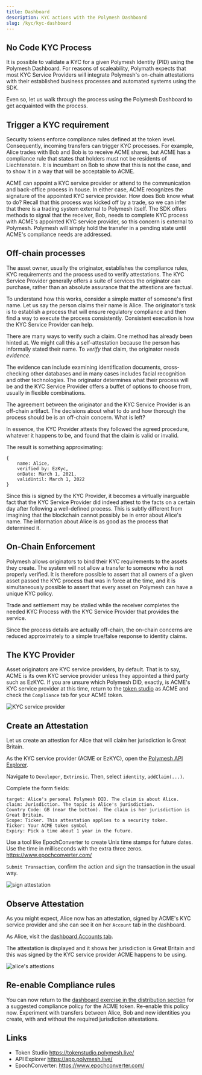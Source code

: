 ```yaml
---
title: Dashboard
description: KYC actions with the Polymesh Dashboard
slug: /kyc/kyc-dashboard
---
```



## No Code KYC Process

It is possible to validate a KYC for a given Polymesh Identity (PID) using the Polymesh Dashboard. For reasons of scaleability, Polymath expects that most KYC Service Providers will integrate Polymesh's on-chain attestations with their established business processes and automated systems using the SDK.

Even so, let us walk through the process using the Polymesh Dashboard to get acquainted with the process.

## Trigger a KYC requirement

Security tokens enforce compliance rules defined at the token level. Consequently, incoming transfers can trigger KYC processes. For example, Alice trades with Bob and Bob is to receive ACME shares, but ACME has a compliance rule that states that holders must not be residents of Liechtenstein. It is incumbant on Bob to show that this is not the case, and to show it in a way that will be acceptable to ACME. 

ACME can appoint a KYC service provider or attend to the communication and back-office process in house. In either case, ACME recognizes the signature of the appointed KYC service provider. How does Bob know what to do? Recall that this process was kicked off by a trade, so we can infer that there is a trading system external to Polymesh itself. The SDK offers methods to signal that the receiver, Bob, needs to complete KYC process with ACME's appointed KYC service provider, so this concern is external to Polymesh. Polymesh will simply hold the transfer in a pending state until ACME's compliance needs are addressed. 

## Off-chain processes

The asset owner, usually the originator, establishes the compliance rules, KYC requirements and the process used to verify attestations. The KYC Service Provider generally offers a suite of services the originator can purchase, rather than an absolute assurance that the attestions are factual.

To understand how this works, consider a simple matter of someone's first name. Let us say the person claims their name is Alice. The originator's task is to establish a process that will ensure regulatory compliance and then find a way to execute the process consistently. Consistent execution is how the KYC Service Provider can help.

There are many ways to verify such a claim. One method has already been hinted at. We might call this a self-attestation because the person has informally stated their name. To _verify_ that claim, the originator needs _evidence_.

The evidence can include examining identification documents, cross-checking other databases and in many cases includes facial recognition and other technologies. The originator determines what their process will be and the KYC Service Provider offers a buffet of options to choose from, usually in flexible combinations.

The agreement between the originator and the KYC Service Provider is an off-chain artifact. The decisions about what to do and how thorough the process should be is an off-chain concern. What is left?

In essence, the KYC Provider attests they followed the agreed procedure, whatever it happens to be, and found that the claim is valid or invalid.

The result is something approximating:

```
{
	name: Alice,
	verified by: EzKyc,
	onDate: March 1, 2021,
    validUntil: March 1, 2022
}
```
Since this is signed by the KYC Provider, it becomes a virtually inarguable fact that the KYC Service Provider did indeed attest to the facts on a certain day after following a well-defined process. This is subtly different from imagining that the blockchain cannot possibly be in error about Alice's name. The information about Alice is as good as the process that determined it.

## On-Chain Enforcement

Polymesh allows originators to bind their KYC requirements to the assets they create. The system will not allow a transfer to someone who is not properly verified. It is therefore possible to assert that all owners of a given asset passed the KYC process that was in force at the time, and it is simultaneously possible to assert that every asset on Polymesh can have a unique KYC policy.

Trade and settlement may be stalled while the receiver completes the needed KYC Process with the KYC Service Provider that provides the service.

Since the process details are actually off-chain, the on-chain concerns are reduced approximately to a simple true/false response to identity claims.

## The KYC Provider

Asset originators are KYC service providers, by default. That is to say, ACME is its own KYC service provider unless they appointed a third party such as EzKYC. If you are unsure which Polymesh DID, exactly, is ACME's KYC service provider at this time, return to the [token studio](https://tokenstudio.polymesh.live/) as ACME and check the `Compliance` tab for your ACME token. 

![KYC service provider](images/03-kyc-provider.png)

## Create an Attestation

Let us create an attestion for Alice that will claim her jurisdiction is Great Britain. 

As the KYC service provider (ACME or EzKYC), open the [Polymesh API Explorer](https://app.polymesh.live/). 

Navigate to `Developer`, `Extrinsic`. Then, select `identity`, `addClaim(...)`. 

Complete the form fields:

<MultiCodeBlock>

```
target: Alice's personal Polymesh DID. The claim is about Alice.
claim: Jurisdiction. The topic is Alice's jurisdiction.
Country Code: GB (near the bottom). The claim is her jurisdiction is Great Britain.
Scope: Ticker. This attestation applies to a security token.
Ticker: Your ACME token symbol
Expiry: Pick a time about 1 year in the future.
```

</MultiCodeBlock>

<HighlightBox type="tip">

Use a tool like EpochConverter to create Unix time stamps for future dates. Use the time in milliseconds with the extra three zeros. https://www.epochconverter.com/

</HighlightBox>

`Submit Transaction`, confirm the action and sign the transaction in the usual way. 

![sign attestation](images/01-create-claim.png)

## Observe Attestation

As you might expect, Alice now has an attestation, signed by ACME's KYC service provider and she can see it on her `Account` tab in the dashboard. 

As Alice, visit the [dashboard Accounts tab](https://dashboard.polymesh.live/account).

The attestation is displayed and it shows her jurisdiction is Great Britain and this was signed by the KYC service provider ACME happens to be using. 

![alice's attestions](images/02-alice-claim.png)

## Re-enable Compliance rules

You can now return to the [dashboard exercise in the distribution section](/distribute/dashboard) for a suggested compliance policy for the ACME token. Re-enable this policy now. Experiment with transfers between Alice, Bob and new identities you create, with and without the required jurisdiction attestations. 

## Links

- Token Studio https://tokenstudio.polymesh.live/ 
- API Explorer https://app.polymesh.live/
- EpochConverter: https://www.epochconverter.com/ 

